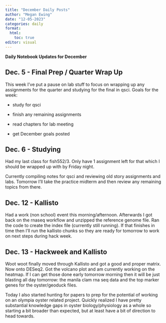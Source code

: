 ```yaml
---
title: "December Daily Posts"
author: "Megan Ewing"
date: "12-05-2023"
categories: daily
format: 
  html:
    toc: true
editor: visual
---
```


**Daily Notebook Updates for December**

## Dec. 5 - Final Prep / Quarter Wrap Up

This week I've put a pause on lab stuff to focus on wrapping up any assignments for the quarter and studying for the final in qsci. Goals for the week:

-   study for qsci

-   finish any remaining assignments

-   read chapters for lab meeting

-   get December goals posted

## Dec. 6 - Studying

Had my last class for fish552/3. Only have 1 assignment left for that which I should be wrapped up with by Friday night.

Currently compiling notes for qsci and reviewing old story assignments and labs. Tomorrow I'll take the practice midterm and then review any remaining topics from there.

## Dec. 12 - Kallisto

Had a work (non school) event this morning/afternoon. Afterwards I got back on the rnaseq workflow and unzipped the reference genome file. Ran the code to create the index file (currently still running). If that finishes in time then I'll run the kallisto chunks so they are ready for tomorrow to work on next steps during hack week.

## Dec. 13 - Hackweek and Kallisto

Woot woot finally moved through Kallisto and got a good and proper matrix. Now onto DESeq2. Got the volcano plot and am currently working on the heatmap. If I can get those done early tomorrow morning then it will be just blasting all day tomorrow: the manila clam rna seq data and the top marker genes for the oyster/geoduck files.

Today I also started hunting for papers to prep for the potential of working on an olympia oyster related project. Quickly realized I have pretty substantial knowledge gaps in oyster biology/physiology as a whole so starting a bit broader than expected, but at least have a bit of direction to head towards.
